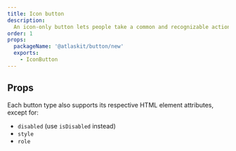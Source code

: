 ```yaml
---
title: Icon button
description:
  An icon-only button lets people take a common and recognizable action where space is limited.
order: 1
props:
  packageName: '@atlaskit/button/new'
  exports:
    - IconButton
---
```


## Props

Each button type also supports its respective HTML element attributes, except for:

- `disabled` (use `isDisabled` instead)
- `style`
- `role`

<TSMorphProps exportName="IconButton" packageName="@atlaskit/button/new" />
